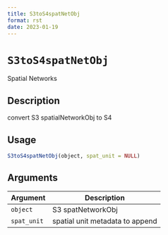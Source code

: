 ```yaml
--- 
title: S3toS4spatNetObj 
format: rst 
date: 2023-01-19 
--- 
```

# `S3toS4spatNetObj`

Spatial Networks


## Description

convert S3 spatialNetworkObj to S4


## Usage

```r
S3toS4spatNetObj(object, spat_unit = NULL)
```


## Arguments

Argument      |Description
------------- |----------------
`object`     |     S3 spatNetworkObj
`spat_unit`     |     spatial unit metadata to append


